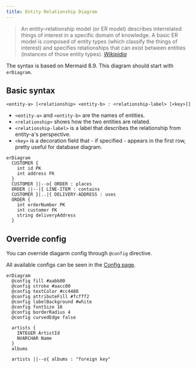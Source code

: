 ```yaml
---
title: Entity Relationship Diagram
---
```


> An entity–relationship model (or ER model) describes interrelated things of interest in a specific domain of knowledge. A basic ER model is composed of entity types (which classify the things of interest) and specifies relationships that can exist between entities (instances of those entity types).
> <cite><a href="https://en.wikipedia.org/wiki/Entity%E2%80%93relationship_model">Wikipidia</a></cite>

The syntax is based on Mermaid 8.9. This diagram should start with `erDiagram`.

## Basic syntax

```
<entity-a> [<relationship> <entity-b> : <relationship-label> [<key>]]
```

- `<entity-a>` and `<entity-b>` are the names of entities.
- `<relationship>` shows how the two entities are related.
- `<relationship-label>` is a label that describes the relationship from entity-a's perspective.
- `<key>` is a decoration field that - if specified - appears in the first row, pretty useful for database diagram.

```pintora play
erDiagram
  CUSTOMER {
    int id PK
    int address FK
  }
  CUSTOMER ||--o{ ORDER : places
  ORDER ||--|{ LINE-ITEM : contains
  CUSTOMER }|..|{ DELIVERY-ADDRESS : uses
  ORDER {
    int orderNumber PK
    int customer FK
    string deliveryAddress
  }
```

## Override config

You can override diagarm config through `@config` directive.

All available configs can be seen in the [Config page](../configuration/config.md#er).

```pintora play
erDiagram
  @config fill #aabb00
  @config stroke #aacc00
  @config textColor #cc4488
  @config attributeFill #fcfff2
  @config labelBackground #white
  @config fontSize 16
  @config borderRadius 4
  @config curvedEdge false

  artists {
    INTEGER ArtistId
    NVARCHAR Name
  }
  albums

  artists ||--o{ albums : "foreign key"
```
